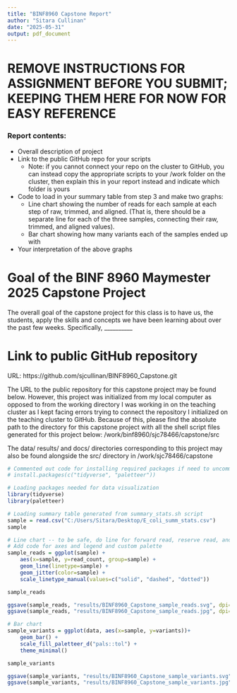 ```yaml
---
title: "BINF8960 Capstone Report"
author: "Sitara Cullinan"
date: "2025-05-31"
output: pdf_document
---
```


# REMOVE INSTRUCTIONS FOR ASSIGNMENT BEFORE YOU SUBMIT; KEEPING THEM HERE FOR NOW FOR EASY REFERENCE
### Report contents:
- Overall description of project
- Link to the public GitHub repo for your scripts
    - Note: if you cannot connect your repo on the cluster to GitHub, you can instead copy the appropriate scripts to your /work folder on the cluster, then explain this in your report instead and indicate which folder is yours
- Code to load in your summary table from step 3 and make two graphs:
    - Line chart showing the number of reads for each sample at each step of raw, trimmed, and aligned. (That is, there should be a separate line for each of the three samples, connecting their raw, trimmed, and aligned values).
    - Bar chart showing how many variants each of the samples ended up with
- Your interpretation of the above graphs

# Goal of the BINF 8960 Maymester 2025 Capstone Project
The overall goal of the capstone project for this class is to have us, the students, apply the skills and concepts we have been learning about over the past few weeks. Specifically, __________

# Link to public GitHub repository
URL: https://github.com/sjcullinan/BINF8960_Capstone.git

The URL to the public repository for this capstone project may be found below. However, this project was initialized from my local computer as opposed to from the working directory I was working in on the teaching cluster as I kept facing errors trying to connect the repository I initialized on the teaching cluster to GitHub. Because of this, please find the absolute path to the directory for this capstone project with all the shell script files generated for this project below:
/work/binf8960/sjc78466/capstone/src

The data/ results/ and docs/ directories corresponding to this project may also be found alongside the src/ directory in /work/sjc78466/capstone

```r
# Commented out code for installing required packages if need to uncommment and do fresh install:
# install.packages(c("tidyverse", "paletteer"))

# Loading packages needed for data visualization
library(tidyverse)
library(paletteer)

# Loading summary table generated from summary_stats.sh script
sample = read.csv("C:/Users/Sitara/Desktop/E_coli_summ_stats.csv")
sample
```

```r
# Line chart -- to be safe, do line for forward read, reserve read, and then total
# Add code for axes and legend and custom palette
sample_reads = ggplot(sample) +
	aes(x=sample, y=read_count, group=sample) +
    geom_line(linetype=sample) +
    geom_jitter(color=sample) +
    scale_linetype_manual(values=c("solid", "dashed", "dotted"))

sample_reads 

ggsave(sample_reads, "results/BINF8960_Capstone_sample_reads.svg", dpi=600)
ggsave(sample_reads, "results/BINF8960_Capstone_sample_reads.jpg", dpi=600)
```


```r
# Bar chart
sample_variants = ggplot(data, aes(x=sample, y=variants))+
    geom_bar() +
    scale_fill_paletteer_d("pals::tol") +
    theme_minimal()

sample_variants

ggsave(sample_variants, "results/BINF8960_Capstone_sample_variants.svg", dpi=600)
ggsave(sample_variants, "results/BINF8960_Capstone_sample_variants.jpg", dpi=600)
```
